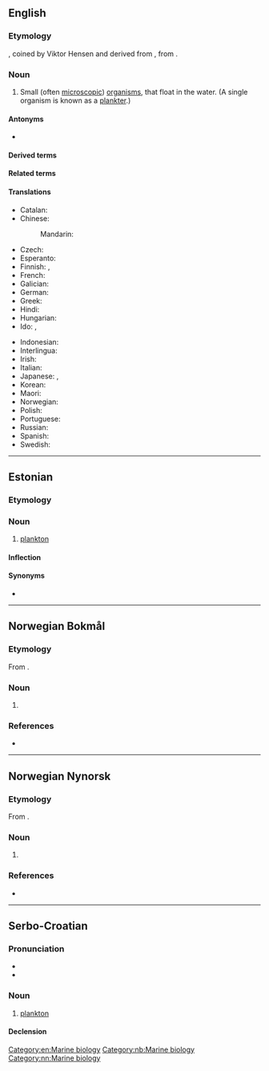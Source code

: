 {{also|Plankton}}
==English==
{{wikipedia}}

===Etymology===
{{borrowing|en|de|Plankton}}, coined by Viktor Hensen and derived from {{etyl|grc|en}} {{m|grc|πλαγκτός||drifter}}, from {{m|grc|πλάζω||I turn aside, wander}}.

===Noun===
{{en-noun|-|s}}

# Small (often [[microscopic]]) [[organism]]s, that float in the water. (A single organism is known as a [[plankter]].)

====Antonyms====
* {{l|en|nekton}}

====Derived terms====
{{der3|lang=en|[[aeroplankton]]
|[[bacterioplankton]]
|[[epiplankton]]
|[[femtoplankton]]
|[[holoplankton]]
|[[macroplankton]]
|[[megaplankton]]
|[[meroplankton]]
|[[mesoplankton]]
|[[microplankton]]
|[[nanoplankton]]
|[[phytoplankton]]
|[[picoplankton]]
|[[planktonic]]
|[[pseudoplankton]]
|[[zooplankton]]}}

====Related terms====
{{rel3|lang=en|[[plankter]]
|[[planktic]]
|[[planktology]]
|[[planktotrophic]]}}

====Translations====
{{trans-top|generic term for all the organisms that float in the sea}}
* Catalan: {{t|ca|plàncton|m}}
* Chinese:
*: Mandarin: {{t+|cmn|浮游生物|tr=fúyóu shēngwù|sc=Hani}}
* Czech: {{t|cs|plankton|m}}
* Esperanto: {{t|eo|planktono}}
* Finnish: {{t+|fi|plankton}}, {{t|fi|keijusto}}
* French: {{t+|fr|plancton|m}}
* Galician: {{t+|gl|plancto|m}}
* German: {{t+|de|Plankton|n}}
* Greek: {{t+|el|πλαγκτόν|n}}
* Hindi: {{t+|hi|प्लवक|m}}
* Hungarian: {{t|hu|plankton}}
* Ido: {{t+|io|planktono}}, {{t+|io|plankton}}
{{trans-mid}}
* Indonesian: {{t+|id|plankton}}
* Interlingua: {{t|ia|plancton}}
* Irish: {{t|ga|planctón|m}}
* Italian: {{t+|it|plancton|m}}
* Japanese: {{t|ja|浮遊生物|tr=ふゆうせいぶつ, fuyūseibutsu|sc=Jpan}}, {{t|ja|プランクトン|tr=purankuton|sc=Jpan}}
* Korean: {{t|ko|플랑크톤|sc=Kore}}
* Maori: {{t|mi|meroiti}}
* Norwegian: {{t+|no|plankton|n}}
* Polish: {{t+|pl|plankton|m-in}}
* Portuguese: {{t+|pt|plâncton|m}}
* Russian: {{t+|ru|планкто́н|m}}
* Spanish: {{t|es|plancton|m}}
* Swedish: {{t+|sv|plankton|n}}
{{trans-bottom}}

[[Category:en:Marine biology]]

----

==Estonian==

===Etymology===
{{rfe|lang=et}}

===Noun===
{{et-noun}}

# [[#English|plankton]]

====Inflection====
{{rfinfl|et|noun}}

====Synonyms====
* {{l|et|hõljum}}

----

==Norwegian Bokmål==
{{wikipedia|lang=no}}

===Etymology===
From {{etyl|grc|nb}} {{m|grc|πλαγκτός}}.

===Noun===
{{head|nb|noun|g=n|definite singular|planktonet}}

# {{l|en|plankton}}

===References===
* {{R:The Bokmål Dictionary}}

[[Category:nb:Marine biology]]

----

==Norwegian Nynorsk==
{{wikipedia|lang=nn}}

===Etymology===
From {{etyl|grc|nn}} {{m|grc|πλαγκτός}}.

===Noun===
{{head|nn|noun|g=n|definite singular|planktonet}}

# {{l|en|plankton}}

===References===
* {{R:The Nynorsk Dictionary}}

[[Category:nn:Marine biology]]

----

==Serbo-Croatian==

===Pronunciation===
* {{IPA|/plǎnktoːn/|lang=sh}}
* {{hyphenation|plank|ton|lang=sh}}

===Noun===
{{sh-noun|g=m|head=plànktōn}}

# [[#English|plankton]]

====Declension====
{{sh-decl-noun-unc
|plànktōn
|planktóna
|planktonu
|plankton
|planktone
|planktonu
|planktonom
}}